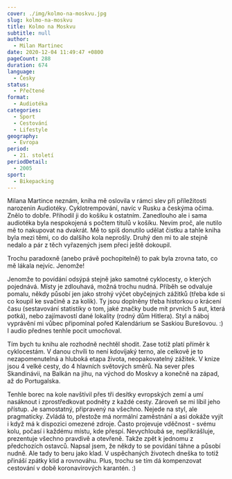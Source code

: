 ```yaml
---
cover: ./img/kolmo-na-moskvu.jpg
slug: kolmo-na-moskvu
title: Kolmo na Moskvu
subtitle: null
author:
  - Milan Martinec
date: 2020-12-04 11:49:47 +0800
pageCount: 288
duration: 674
language:
  - Česky
status:
  - Přečtené
format:
  - Audiotéka
categories:
  - Sport
  - Cestování
  - Lifestyle
geography:
  - Evropa
period:
  - 21. století
periodDetail:
  - 2005
sport:
  - Bikepacking
---
```


Milana Martince neznám, kniha mě oslovila v rámci slev při příležitosti narozenin Audiotéky. Cyklotrempování, navíc v Rusku a českýma očima. Znělo to dobře. Přihodil ji do košíku k ostatním. Zanedlouho ale i sama audiotéka byla nespokojená s počtem titulů v košíku. Nevím proč, ale nutilo mě to nakupovat na dvakrát. Mě to spíš donutilo udělat čistku a tahle kniha byla mezi těmi, co do dalšího kola neprošly. Druhý den mi to ale stejně nedalo a pár z těch vyřazených jsem přeci ještě dokoupil.

Trochu paradoxně (anebo právě pochopitelně) to pak byla zrovna tato, co mě lákala nejvíc. Jenomže!

Jenomže to povídání odsýpá stejně jako samotné cyklocesty, o kterých pojednává. Místy je zdlouhavá, možná trochu nudná. Příběh se odvaluje pomalu, někdy působí jen jako strohý výčet obyčejných zážitků (třeba kde si co koupil ke svačině a za kolik). Ty jsou doplněny třeba historkou o krácení času (sestavování statistiky o tom, jaké značky bude mít prvních 5 aut, která potká), nebo zajímavostí dané lokality (rodný dům Hitlera). Styl a náboj vyprávění mi vůbec připomínal pořed Kalendárium se Saskiou Burešovou. :) I audio přednes tenhle pocit umocňoval.

Tím bych tu knihu ale rozhodně nechtěl shodit. Zase totiž platí příměr k cyklocestám. V danou chvíli to není kdovíjaký terno, ale celkově je to nezapomenutelná a hluboká etapa života, neopakovatelný zážitek. V knize jsou 4 velké cesty, do 4 hlavních světových směrů. Na sever přes Skandinávii, na Balkán na jihu, na východ do Moskvy a konečně na západ, až do Portugalska.

Tenhle borec na kole navštívil přes tři desítky evropských zemí a umí nasáknout i zprostředkovat podněty z každé cesty. Zároveň se mi líbil jeho přístup. Je samostatný, připravený na všechno. Nejede na styl, ale pragmaticky. Zvládá to, přestože má normální zaměstnání a asi dokáže vyjít i když má k dispozici omezené zdroje. Často projevuje vděčnost - svému kolu, počasí i každému místu, kde přespí. Nevychloubá se, nepřikrášluje, prezentuje všechno pravdivě a otevřeně. Takže zpět k jednomu z předchozích ostavců. Napsal jsem, že někdy to se povídání táhne a působí nudně. Ale tady to beru jako klad. V uspěchaných životech dneška to totiž přináší zpátky klid a rovnováhu. Plus, trochu se tím dá kompenzovat cestování v době koronavirových karantén. :)
